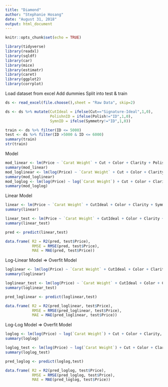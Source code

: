 ```yaml
---
title: "Diamond"
author: "Stephanie Hosang"
date: "August 31, 2018"
output: html_document
---
```


```r
knitr::opts_chunk$set(echo = TRUE)
```

```r
library(tidyverse)
library(readxl)
library(sqldf)
library(car)
library(mice)
library(estimatr)
library(caret)
library(ggplot2)
library(corrplot)
```

Load dataset from excel
Add dummies
Split into test & train
```r
ds <- read_excel(file.choose(),sheet = "Raw Data", skip=2)

ds <- ds %>% mutate(CutIdeal = ifelse(Cut=="Signature-Ideal",1,0),
                    PolishnID = ifelse(Polish!="ID",1,0),
                    SymnID = ifelse(Symmetry!="ID",1,0))

train <- ds %>% filter(ID <= 5000)
test <- ds %>% filter(ID >5000 & ID <= 6000)
summary(train)
str(train)
```

Model
```r
mod_linear <- lm(Price ~ `Carat Weight` + Cut + Color + Clarity + Polish + Symmetry + Report, data=train)
summary(mod_linear)
mod_loglinear <- lm(log(Price) ~ `Carat Weight` + Cut + Color + Clarity + Polish + Symmetry + Report, data=train)
summary(mod_loglinear)
mod_loglog <- lm(log(Price) ~ log(`Carat Weight`) + Cut + Color + Clarity + Polish + Symmetry + Report, data=train)
summary(mod_loglog)
```

Linear Model
```r
linear <- lm(Price ~ `Carat Weight` + CutIdeal + Color + Clarity + Symmetry, data=train)
summary(linear)

linear_test <- lm(Price ~ `Carat Weight` + CutIdeal + Color + Clarity + Symmetry, data=test)
summary(linear_test)

pred <- predict(linear,test)

data.frame( R2 = R2(pred, test$Price),
            RMSE = RMSE(pred, test$Price),
            MAE = MAE(pred, test$Price))
```
Log-Linear Model
=> Overfit Model
```r
loglinear <- lm(log(Price) ~ `Carat Weight` + CutIdeal + Color + Clarity + Polish  , data=train)
summary(loglinear)

loglinear_test <- lm(log(Price) ~ `Carat Weight` + CutIdeal + Color + Clarity + Polish  , data=test)
summary(loglinear_test)

pred_loglinear <- predict(loglinear,test)

data.frame( R2 = R2(pred_loglinear, test$Price),
            RMSE = RMSE(pred_loglinear, test$Price),
            MAE = MAE(pred_loglinear, test$Price))

```
Log-Log Model
=> Overfit Model
```r
loglog <- lm(log(Price) ~ log(`Carat Weight`) + Cut + Color + Clarity, data=train)
summary(loglog)

loglog_test <- lm(log(Price) ~ log(`Carat Weight`) + Cut + Color + Clarity, data=test)
summary(loglog_test)

pred_loglog <- predict(loglog,test)

data.frame( R2 = R2(pred_loglog, test$Price),
            RMSE = RMSE(pred_loglog, test$Price),
            MAE = MAE(pred_loglog, test$Price))

```